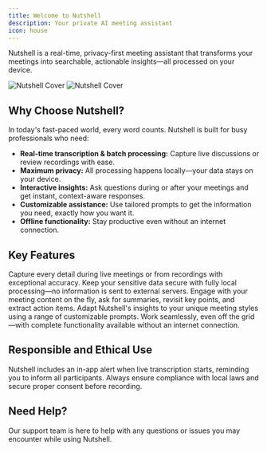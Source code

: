 ```yaml
---
title: Welcome to Nutshell
description: Your private AI meeting assistant
icon: house
---
```


Nutshell is a real-time, privacy-first meeting assistant that transforms your meetings into searchable, actionable insights—all processed on your device.

<Frame>
  <img
    className="block dark:hidden"
    src="https://d3r37wwqi2kfse.cloudfront.net/nutshell_cover.png"
    alt="Nutshell Cover"
  />
  <img
    className="hidden dark:block"
    src="https://d3r37wwqi2kfse.cloudfront.net/nutshell_cover.png"
    alt="Nutshell Cover"
  />
</Frame>

## Why Choose Nutshell?

In today's fast-paced world, every word counts. Nutshell is built for busy professionals who need:

- **Real-time transcription & batch processing:** Capture live discussions or review recordings with ease.
- **Maximum privacy:** All processing happens locally—your data stays on your device.
- **Interactive insights:** Ask questions during or after your meetings and get instant, context-aware responses.
- **Customizable assistance:** Use tailored prompts to get the information you need, exactly how you want it.
- **Offline functionality:** Stay productive even without an internet connection.

## Key Features

<CardGroup cols={2}>
  <Card title="Real-time & Batch Transcription" icon="user-headset">
    Capture every detail during live meetings or from recordings with exceptional accuracy.
  </Card>
  <Card title="On-Device Processing" icon="shield">
    Keep your sensitive data secure with fully local processing—no information is sent to external servers.
  </Card>
  <Card title="Interactive AI Chatbot" icon="sparkles">
    Engage with your meeting content on the fly, ask for summaries, revisit key points, and extract action items.
  </Card>
  <Card title="Customizable Prompts" icon="book-sparkles">
    Adapt Nutshell's insights to your unique meeting styles using a range of customizable prompts.
  </Card>
  <Card title="Offline Access" icon="wifi-slash">
    Work seamlessly, even off the grid—with complete functionality available without an internet connection.
  </Card>
</CardGroup>

## Responsible and Ethical Use

Nutshell includes an in-app alert when live transcription starts, reminding you to inform all participants. Always ensure compliance with local laws and secure proper consent before recording.

## Need Help?

<Card title="Contact Support" icon="headset" href="mailto:support@withnutshell.com">
  Our support team is here to help with any questions or issues you may encounter while using Nutshell.
</Card>